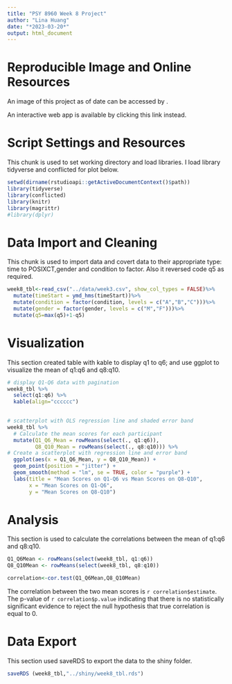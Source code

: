 ```yaml
---
title: "PSY 8960 Week 8 Project"
author: "Lina Huang"
date: "*2023-03-20*"
output: html_document
---
```


# **Reproducible Image and Online Resources**
An image of this project as of date can be accessed by [](https://mybinder.org/v2/gh/LinaHuang1823/psy8960-week8.git/HEAD).

An interactive web app is available by clicking this link instead.

# **Script Settings and Resources**
This chunk is used to set working directory and load libraries. I load library tidyverse and conflicted for plot below.
```r
setwd(dirname(rstudioapi::getActiveDocumentContext()$path))
library(tidyverse)
library(conflicted)
library(knitr)
library(magrittr)
#library(dplyr)
```


# **Data Import and Cleaning**
This chunk is used to import data and covert data to their appropriate type: time to POSIXCT,gender and condition to factor. Also it reversed code q5 as required.
```r
week8_tbl<-read_csv("../data/week3.csv", show_col_types = FALSE)%>%
  mutate(timeStart = ymd_hms(timeStart))%>%
  mutate(condition = factor(condition, levels = c("A","B","C")))%>%
  mutate(gender = factor(gender, levels = c("M","F")))%>%
  mutate(q5=max(q5)+1-q5)

```

# **Visualization**
This section created table with kable to display q1 to q6; and use ggplot to visualize the mean of q1:q6 and q8:q10.
```r
# display Q1-Q6 data with pagination
week8_tbl %>% 
  select(q1:q6) %>% 
  kable(align="cccccc")
  

# scatterplot with OLS regression line and shaded error band
week8_tbl %>%
  # Calculate the mean scores for each participant
  mutate(Q1_Q6_Mean = rowMeans(select(., q1:q6)),
         Q8_Q10_Mean = rowMeans(select(., q8:q10))) %>%
# Create a scatterplot with regression line and error band
  ggplot(aes(x = Q1_Q6_Mean, y = Q8_Q10_Mean)) +
  geom_point(position = "jitter") +
  geom_smooth(method = "lm", se = TRUE, color = "purple") +
  labs(title = "Mean Scores on Q1-Q6 vs Mean Scores on Q8-Q10",
       x = "Mean Scores on Q1-Q6",
       y = "Mean Scores on Q8-Q10") 

```

# **Analysis**
This section is used to calculate the correlations between the mean of q1:q6 and q8:q10. 
```r
Q1_Q6Mean <- rowMeans(select(week8_tbl, q1:q6))
Q8_Q10Mean <- rowMeans(select(week8_tbl, q8:q10))

correlation<-cor.test(Q1_Q6Mean,Q8_Q10Mean)

```
The correlation between the two mean scores is `r correlation$estimate`. The p-value of `r correlation$p.value` indicating that there is no statistically significant evidence to reject the null hypothesis that true correlation is equal to 0.

# **Data Export**
This section used saveRDS to export the data to the shiny folder.
```r

saveRDS (week8_tbl,"../shiny/week8_tbl.rds")

```